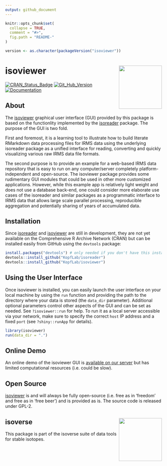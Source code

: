```yaml
---
output: github_document
---
```


<!-- README.md is generated from README.Rmd. Please edit that file -->

```r
knitr::opts_chunk$set(
  collapse = TRUE,
  comment = "#>",
  fig.path = "README-"
)

version <- as.character(packageVersion("isoviewer"))
```

# isoviewer <a href='http://isoviewer.isoverse.org'><img src='man/figures/isoviewer_logo_thumb.png' align="right" height="138.5"/></a>

[![CRAN_Status_Badge](http://www.r-pkg.org/badges/version/isoviewer)](https://cran.r-project.org/package=isoviewer)
[![Git_Hub_Version](https://img.shields.io/badge/GitHub-`r version`-orange.svg?style=flat-square)](/commits)
[![Documentation](https://img.shields.io/badge/docs-online-green.svg)](https://kopflab.github.io/isoviewer/)

## About

The [isoviewer](https://kopflab.github.io/isoviewer/) graphical user interface (GUI) provided by this package is based on the functionlity implemented by the [isoreader](https://kopflab.github.io/isoreader/) package. The purpose of the GUI is two fold.

First and foremost, it is a learning tool to illustrate how to build literate RMarkdown data processing files for IRMS data using the underlying isoreader package as a unified interface for reading, converting and quickly visualizing various raw IRMS data file formats. 

The second purpose is to provide an example for a web-based IRMS data repository that is easy to run on any computer/server completely platform-independent and open-source. The isoviewer package provides some rudimentary GUI modules that could be used in other more customized applications. However, while this example app is relatively light weight and does not use a database back-end, one could consider more elaborate use cases of the isoreader and similar packages as a programmatic interface to IRMS data that allows large scale parallel processing, reproducible aggregation and potentially sharing of years of accumulated data.

## Installation

Since [isoreader](http://www.github.com/KopfLab/isoreader) and [isoviewer](https://kopflab.github.io/isoviewer/) are still in development, they are not yet available on the Comprehensive R Archive Network (CRAN) but can be installed easily from GitHub using the `devtools` package:

```r
install.packages("devtools") # only needed if you don't have this installed yet
devtools::install_github("KopfLab/isoreader")
devtools::install_github("KopfLab/isoviewer")
```

## Using the User Interface

Once isoviewer is installed, you can easily launch the user interface on your local machine by using the `run` function and providing the path to the directory where your data is stored (the `data_dir` parameter). Additional optional parameters control other aspects of the GUI and can be set as needed. See `?isoviewer::run` for help. To run it as a local server accessible via your network, make sure to specify the correct `host` IP address and a fixed `port` (see `?shiny::runApp` for details).

```r
library(isoviewer)
run(data_dir = ".")
```

## Online Demo

An online demo of the isoviewer GUI is [available on our server](http://server.kopflab.com/shiny/apps/isoviewer/) but has limited computational resources (i.e. could be slow).


## Open Source

[isoviewer](http://isoviewer.isoverse.org/) is and will always be fully open-source (i.e. free as in 'freedom' and free as in 'free beer') and is provided as is. The source code is released under GPL-2.

## isoverse <a href='http://www.isoverse.org'><img src='man/figures/isoverse_logo_thumb.png' align="right" height="138.5"/></a>

This package is part of the isoverse suite of data tools for stable isotopes.
